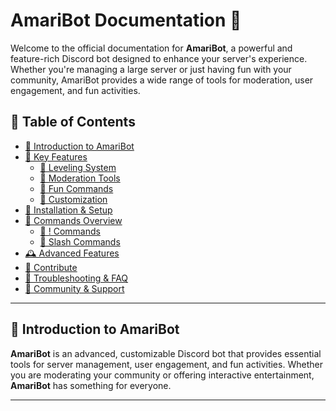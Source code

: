 # **AmariBot Documentation 🧸**

Welcome to the official documentation for **AmariBot**, a powerful and feature-rich Discord bot designed to enhance your server's experience. Whether you're managing a large server or just having fun with your community, AmariBot provides a wide range of tools for moderation, user engagement, and fun activities.

## **🍨 Table of Contents**
- [🧸 Introduction to AmariBot](#introduction-to-amaribot)
- [🍮 Key Features](#key-features)
  - [🍩 Leveling System](#leveling-system)
  - [🍦 Moderation Tools](#moderation-tools)
  - [🍪 Fun Commands](#fun-commands)
  - [🧋 Customization](#customization)
- [🧺 Installation & Setup](#installation-setup)
- [🍦 Commands Overview](#commands-overview)
  - [🍩 ! Commands](#-commands)
  - [🏹 Slash Commands](#slash-commands)
- [🕰️ Advanced Features](#advanced-features)
- [🧸 Contribute](#contribute)
- [🌼 Troubleshooting & FAQ](#troubleshooting-faq)
- [🍦 Community & Support](#community-support)

---

## **🧸 Introduction to AmariBot**

**AmariBot** is an advanced, customizable Discord bot that provides essential tools for server management, user engagement, and fun activities. Whether you are moderating your community or offering interactive entertainment, **AmariBot** has something for everyone.

---
